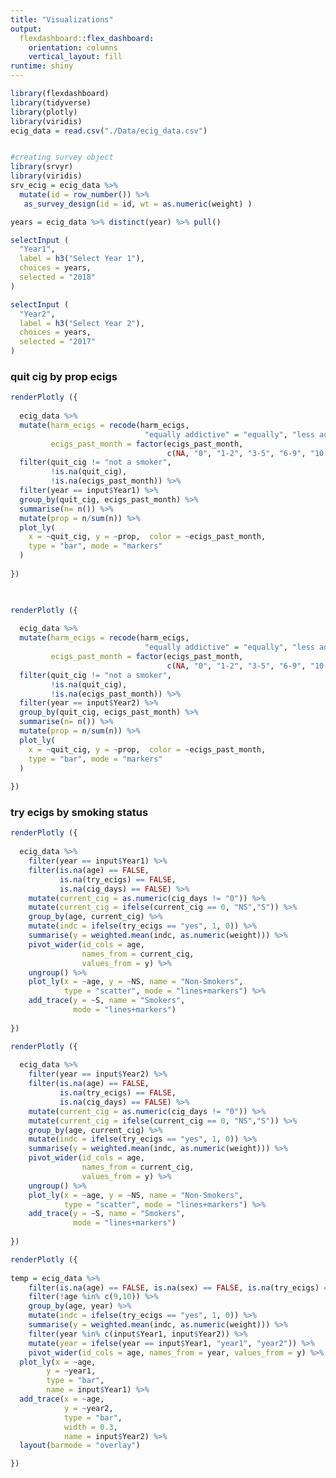 ```yaml
---
title: "Visualizations"
output: 
  flexdashboard::flex_dashboard:
    orientation: columns
    vertical_layout: fill
runtime: shiny
---
```



```r
library(flexdashboard)
library(tidyverse)
library(plotly)
library(viridis)
ecig_data = read.csv("./Data/ecig_data.csv")


#creating survey object 
library(srvyr)
library(viridis)
srv_ecig = ecig_data %>% 
  mutate(id = row_number()) %>% 
   as_survey_design(id = id, wt = as.numeric(weight) )
```




```r
years = ecig_data %>% distinct(year) %>% pull()

selectInput (
  "Year1",
  label = h3("Select Year 1"),
  choices = years,
  selected = "2018"
)

selectInput (
  "Year2",
  label = h3("Select Year 2"),
  choices = years,
  selected = "2017"
)
```



### quit cig by prop ecigs

```r
renderPlotly ({
  
  ecig_data %>% 
  mutate(harm_ecigs = recode(harm_ecigs,
                              "equally addictive" = "equally", "less addictive" = "less", "more addictive" = "more"), 
         ecigs_past_month = factor(ecigs_past_month,
                                   c(NA, "0", "1-2", "3-5", "6-9", "10-19", "20-29", "30"))) %>%
  filter(quit_cig != "not a smoker", 
         !is.na(quit_cig), 
         !is.na(ecigs_past_month)) %>% 
  filter(year == input$Year1) %>%
  group_by(quit_cig, ecigs_past_month) %>% 
  summarise(n= n()) %>% 
  mutate(prop = n/sum(n)) %>% 
  plot_ly(
    x = ~quit_cig, y = ~prop,  color = ~ecigs_past_month,
    type = "bar", mode = "markers"
  )  
  
})
    


renderPlotly ({
  
  ecig_data %>% 
  mutate(harm_ecigs = recode(harm_ecigs,
                              "equally addictive" = "equally", "less addictive" = "less", "more addictive" = "more"), 
         ecigs_past_month = factor(ecigs_past_month,
                                   c(NA, "0", "1-2", "3-5", "6-9", "10-19", "20-29", "30"))) %>%
  filter(quit_cig != "not a smoker", 
         !is.na(quit_cig), 
         !is.na(ecigs_past_month)) %>% 
  filter(year == input$Year2) %>%
  group_by(quit_cig, ecigs_past_month) %>% 
  summarise(n= n()) %>% 
  mutate(prop = n/sum(n)) %>% 
  plot_ly(
    x = ~quit_cig, y = ~prop,  color = ~ecigs_past_month,
    type = "bar", mode = "markers"
  )  
  
})
```



### try ecigs by smoking status
```r
renderPlotly ({
  
  ecig_data %>%
    filter(year == input$Year1) %>% 
    filter(is.na(age) == FALSE, 
           is.na(try_ecigs) == FALSE,
           is.na(cig_days) == FALSE) %>%
    mutate(current_cig = as.numeric(cig_days != "0")) %>%
    mutate(current_cig = ifelse(current_cig == 0, "NS","S")) %>%
    group_by(age, current_cig) %>%
    mutate(indc = ifelse(try_ecigs == "yes", 1, 0)) %>%
    summarise(y = weighted.mean(indc, as.numeric(weight))) %>%
    pivot_wider(id_cols = age, 
                names_from = current_cig,
                values_from = y) %>%
    ungroup() %>%
    plot_ly(x = ~age, y = ~NS, name = "Non-Smokers",
            type = "scatter", mode = "lines+markers") %>%
    add_trace(y = ~S, name = "Smokers",
              mode = "lines+markers")
    
})
```



```r
renderPlotly ({
  
  ecig_data %>%
    filter(year == input$Year2) %>% 
    filter(is.na(age) == FALSE, 
           is.na(try_ecigs) == FALSE,
           is.na(cig_days) == FALSE) %>%
    mutate(current_cig = as.numeric(cig_days != "0")) %>%
    mutate(current_cig = ifelse(current_cig == 0, "NS","S")) %>%
    group_by(age, current_cig) %>%
    mutate(indc = ifelse(try_ecigs == "yes", 1, 0)) %>%
    summarise(y = weighted.mean(indc, as.numeric(weight))) %>%
    pivot_wider(id_cols = age, 
                names_from = current_cig,
                values_from = y) %>%
    ungroup() %>%
    plot_ly(x = ~age, y = ~NS, name = "Non-Smokers",
            type = "scatter", mode = "lines+markers") %>%
    add_trace(y = ~S, name = "Smokers",
              mode = "lines+markers")
    
})


```



```r
renderPlotly ({
  
temp = ecig_data %>%
    filter(is.na(age) == FALSE, is.na(sex) == FALSE, is.na(try_ecigs) == FALSE) %>%
    filter(!age %in% c(9,10)) %>%
    group_by(age, year) %>%
    mutate(indc = ifelse(try_ecigs == "yes", 1, 0)) %>%
    summarise(y = weighted.mean(indc, as.numeric(weight))) %>%
    filter(year %in% c(input$Year1, input$Year2)) %>%
    mutate(year = ifelse(year == input$Year1, "year1", "year2")) %>%
    pivot_wider(id_cols = age, names_from = year, values_from = y) %>%
  plot_ly(x = ~age, 
        y = ~year1,
        type = "bar",
        name = input$Year1) %>%
  add_trace(x = ~age,
            y = ~year2,
            type = "bar",
            width = 0.3,
            name = input$Year2) %>%
  layout(barmode = "overlay")

})




```













